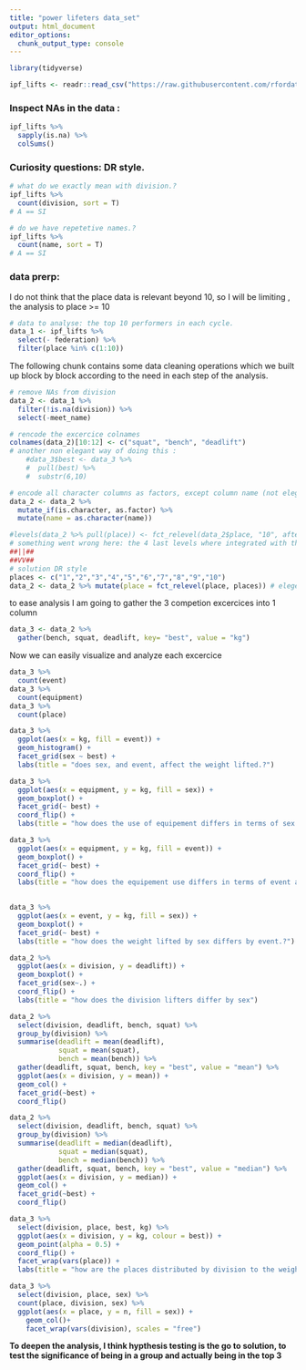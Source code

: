 ```yaml
---
title: "power lifeters data_set"
output: html_document
editor_options: 
  chunk_output_type: console
---
```



```r
library(tidyverse)
```

```r
ipf_lifts <- readr::read_csv("https://raw.githubusercontent.com/rfordatascience/tidytuesday/master/data/2019/2019-10-08/ipf_lifts.csv")
```

### Inspect NAs in the data : 

```r
ipf_lifts %>%
  sapply(is.na) %>%
  colSums()
```

### Curiosity questions: DR style.

```r
# what do we exactly mean with division.?
ipf_lifts %>%
  count(division, sort = T)
# A == SI
```

```r
# do we have repetetive names.?
ipf_lifts %>% 
  count(name, sort = T) 
# A == SI
```

### data prerp:

I do not think that the place data is relevant beyond 10, so I will be limiting , the analysis to place >= 10

```r
# data to analyse: the top 10 performers in each cycle.
data_1 <- ipf_lifts %>% 
  select(- federation) %>%
  filter(place %in% c(1:10)) 
```

The following chunk contains some data cleaning operations which we built up block by block according to the need in each step of the analysis.

```r
# remove NAs from division
data_2 <- data_1 %>% 
  filter(!is.na(division)) %>% 
  select(-meet_name)

# rencode the excercice colnames
colnames(data_2)[10:12] <- c("squat", "bench", "deadlift")
# another non elegant way of doing this : 
    #data_3$best <- data_3 %>% 
    #  pull(best) %>% 
    #  substr(6,10)

# encode all character columns as factors, except column name (not elegant)
data_2 <- data_2 %>%
  mutate_if(is.character, as.factor) %>%
  mutate(name = as.character(name)) 

#levels(data_2 %>% pull(place)) <- fct_relevel(data_2$place, "10", after = Inf) 
# something went wrong here: the 4 last levels where integrated with the 6 first, in a way that the sum did not cange
##||##
##VV##
# solution DR style 
places <- c("1","2","3","4","5","6","7","8","9","10")
data_2 <- data_2 %>% mutate(place = fct_relevel(place, places)) # elegent solution
```

to ease analysis I am going to gather the 3 competion excercices into 1 column

```r
data_3 <- data_2 %>%
  gather(bench, squat, deadlift, key= "best", value = "kg")
```

Now we can easily visualize and analyze each excercice

```r
data_3 %>%
  count(event)
data_3 %>%
  count(equipment)
data_3 %>%
  count(place)
```


```r
data_3 %>%
  ggplot(aes(x = kg, fill = event)) + 
  geom_histogram() + 
  facet_grid(sex ~ best) +
  labs(title = "does sex, and event, affect the weight lifted.?")

data_3 %>%
  ggplot(aes(x = equipment, y = kg, fill = sex)) + 
  geom_boxplot() + 
  facet_grid(~ best) + 
  coord_flip() +
  labs(title = "how does the use of equipement differs in terms of sex and weight lifted.?")

data_3 %>%
  ggplot(aes(x = equipment, y = kg, fill = event)) + 
  geom_boxplot() + 
  facet_grid(~ best) + 
  coord_flip() +
  labs(title = "how does the equipement use differs in terms of event and weight lifted.?")
  

data_3 %>%
  ggplot(aes(x = event, y = kg, fill = sex)) + 
  geom_boxplot() +  
  facet_grid(~ best) + 
  labs(title = "how does the weight lifted by sex differs by event.?")

data_2 %>%
  ggplot(aes(x = division, y = deadlift)) + 
  geom_boxplot() + 
  facet_grid(sex~.) +
  coord_flip() +
  labs(title = "how does the division lifters differ by sex")

data_2 %>%
  select(division, deadlift, bench, squat) %>%
  group_by(division) %>%
  summarise(deadlift = mean(deadlift),
            squat = mean(squat),
            bench = mean(bench)) %>%
  gather(deadlift, squat, bench, key = "best", value = "mean") %>%
  ggplot(aes(x = division, y = mean)) + 
  geom_col() + 
  facet_grid(~best) + 
  coord_flip()

data_2 %>%
  select(division, deadlift, bench, squat) %>%
  group_by(division) %>%
  summarise(deadlift = median(deadlift),
            squat = median(squat),
            bench = median(bench)) %>%
  gather(deadlift, squat, bench, key = "best", value = "median") %>%
  ggplot(aes(x = division, y = median)) + 
  geom_col() + 
  facet_grid(~best) + 
  coord_flip()
```


```r
data_3 %>%
  select(division, place, best, kg) %>%
  ggplot(aes(x = division, y = kg, colour = best)) +
  geom_point(alpha = 0.5) + 
  coord_flip() +
  facet_wrap(vars(place)) +
  labs(title = "how are the places distributed by division to the weight lifted and to the excercice")

data_3 %>%
  select(division, place, sex) %>%
  count(place, division, sex) %>%
  ggplot(aes(x = place, y = n, fill = sex)) +
    geom_col()+
    facet_wrap(vars(division), scales = "free") 

```


**To deepen the analysis, I think hypthesis testing is the go to solution, to test the significance of being in a group and actually being in the top 3**





